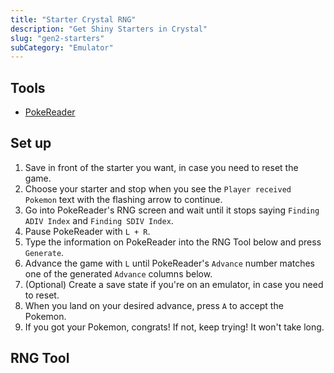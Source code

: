 ```yaml
---
title: "Starter Crystal RNG"
description: "Get Shiny Starters in Crystal"
slug: "gen2-starters"
subCategory: "Emulator"
---
```


## Tools

- [PokeReader](/install-pokereader)

## Set up

1. Save in front of the starter you want, in case you need to reset the game.
1. Choose your starter and stop when you see the `Player received Pokemon` text with the flashing arrow to continue.
1. Go into PokeReader's RNG screen and wait until it stops saying `Finding ADIV Index` and `Finding SDIV Index`.
1. Pause PokeReader with `L + R`.
1. Type the information on PokeReader into the RNG Tool below and press `Generate`.
1. Advance the game with `L` until PokeReader's `Advance` number matches one of the generated `Advance` columns below.
1. (Optional) Create a save state if you're on an emulator, in case you need to reset.
1. When you land on your desired advance, press `A` to accept the Pokemon.
1. If you got your Pokemon, congrats! If not, keep trying! It won't take long.

## RNG Tool

<Gen2Rng />

